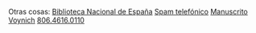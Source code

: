 <p>
    {{button-blue|1=actividad/actividad.html|2=Actividad}}
    {{button-blue|1=aprender.html|2=Aprender}}
    {{button-blue|1=arte.html|2=Arte}}
    {{button-blue|1=astronomia/astronomia.html|2=Astronomía}}
    {{button-blue|1=audio.html|2=Audio}}
    {{button-blue|1=biblioteca.html|2=Biblioteca}}
    {{button-blue|1=cine/cine.html|2=Cine}}
    {{button-blue|1=cocina/cocina.html|2=Cocina}}
    {{button-blue|1=comunismo/comunismo.html|2=Comunismo}}
    <!--{{button-grey|1=Deporte}}-->
    {{button-blue|1=diccionarios/diccionarios.html|2=Diccionarios}}
    {{button-blue|1=el-puerto/el-puerto.html|2=El Puerto}}
    {{button-blue|1=favoritas.html|2=Favoritas}}
    {{button-blue|1=feminismo/feminismo.html|2=Feminismo}}
    {{button-blue|1=fotografia/fotografia.html|2=Fotografía}}
    <!--{{button-grey|1=Frases}}-->
    <!--{{button-grey|1=Futuro}}-->
    {{button-blue|1=hemeroteca/hemeroteca.html|2=Hemeroteca}}
    {{button-blue|1=historia.html|2=Historia}}
    {{button-blue|1=idiomas/idiomas.html|2=Idiomas}}
    <!--{{button-grey|1=Informática}}-->
    {{button-blue|1=wikis/locapedias.html|2=Locapedias}}
    <!--{{button-grey|1=Mecánica}}-->
    {{button-blue|1=memoria-historica/memoria-historica.html|2=Memoria Histórica}}
    {{button-blue|1=micronaciones/micronaciones.html|2=Micronaciones}}
    {{button-blue|1=mirrors.html|2=Mirrors}}
    {{button-blue|1=musica.html|2=Música}}
    {{button-blue|1=naturaleza.html|2=Naturaleza}}
    {{button-blue|1=nostalgia.html|2=Nostalgia}}
    {{button-blue|1=poesia/poesia.html|2=Poesía}}
    {{button-blue|1=preservacion-digital.html|2=Preservación digital}}
    {{button-blue|1=publicaciones/publicaciones.html|2=Publicaciones}}
    {{button-blue|1=snail-mail.html|2=Snail mail}}
    {{button-blue|1=software.html|2=Software}}
    {{button-blue|1=tareas.html|2=Tareas}}
    {{button-blue|1=viajes/viajes.html|2=Viajes}}
    {{button-blue|1=videoteca/videoteca.html|2=Videoteca}}
    {{button-blue|1=wikis/wikis.html|2=Wikis}}
    {{button-blue|1=sitemap.html|2=Sitemap}}
</p>

Otras cosas: [[bne|Biblioteca Nacional de España]]{{o}} [[spam telefonico|Spam telefónico]]{{o}} [[voynich|Manuscrito Voynich]]{{o}} [[806.4616.0110]]
